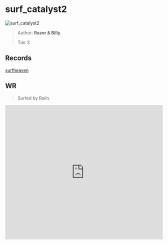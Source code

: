 
# surf_catalyst2

![surf_catalyst2](https://raw.githubusercontent.com/Sayt123/SurfMapPics/Maps-and-bonuses/csgo/surf_catalyst2.jpg)

> Author: **Razer & Billy**
>
> Tier 3

## Records

[surfheaven](https://surfheaven.eu/map/surf_catalyst2)

## WR

> Surfed by Raiin.

<iframe
width="100%"
height="430"
src="https://www.youtube.com/embed/53iMg8SBJCs"
frameborder="0"
allow="accelerometer; autoplay; clipboard-write; encrypted-media; gyroscope; picture-in-picture"
allowFullScreen
/>

```md

[Surf Timer] - Raiin finished in 00:53:02 (WR -00:02:27). Improving by 00:03:55
[Surf Timer] - Raiin beat the map record! Rank: 1/652
 

```
                